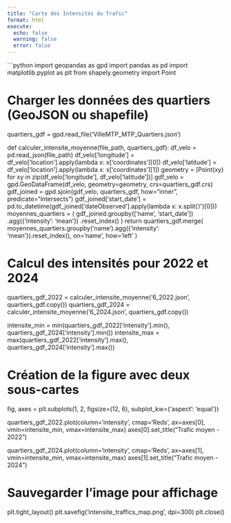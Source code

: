 ```yaml
---
title: "Carte des Intensités du Trafic"
format: html
execute:
  echo: false
  warning: false
  error: false
---
```


```python
import geopandas as gpd
import pandas as pd
import matplotlib.pyplot as plt
from shapely.geometry import Point

# Charger les données des quartiers (GeoJSON ou shapefile)
quartiers_gdf = gpd.read_file('VilleMTP_MTP_Quartiers.json')

def calculer_intensite_moyenne(file_path, quartiers_gdf):
    df_velo = pd.read_json(file_path)
    df_velo['longitude'] = df_velo['location'].apply(lambda x: x['coordinates'][0])
    df_velo['latitude'] = df_velo['location'].apply(lambda x: x['coordinates'][1])
    geometry = [Point(xy) for xy in zip(df_velo['longitude'], df_velo['latitude'])]
    gdf_velo = gpd.GeoDataFrame(df_velo, geometry=geometry, crs=quartiers_gdf.crs)
    gdf_joined = gpd.sjoin(gdf_velo, quartiers_gdf, how="inner", predicate="intersects")
    gdf_joined['start_date'] = pd.to_datetime(gdf_joined['dateObserved'].apply(lambda x: x.split('/')[0]))
    moyennes_quartiers = (
        gdf_joined.groupby(['name', 'start_date'])
        .agg({'intensity': 'mean'})
        .reset_index()
    )
    return quartiers_gdf.merge(
        moyennes_quartiers.groupby('name').agg({'intensity': 'mean'}).reset_index(),
        on='name',
        how='left'
    )

# Calcul des intensités pour 2022 et 2024
quartiers_gdf_2022 = calculer_intensite_moyenne('6_2022.json', quartiers_gdf.copy())
quartiers_gdf_2024 = calculer_intensite_moyenne('6_2024.json', quartiers_gdf.copy())

intensite_min = min(quartiers_gdf_2022['intensity'].min(), quartiers_gdf_2024['intensity'].min())
intensite_max = max(quartiers_gdf_2022['intensity'].max(), quartiers_gdf_2024['intensity'].max())

# Création de la figure avec deux sous-cartes
fig, axes = plt.subplots(1, 2, figsize=(12, 6), subplot_kw={'aspect': 'equal'})

quartiers_gdf_2022.plot(column='intensity', cmap='Reds', ax=axes[0], vmin=intensite_min, vmax=intensite_max)
axes[0].set_title("Trafic moyen - 2022")

quartiers_gdf_2024.plot(column='intensity', cmap='Reds', ax=axes[1], vmin=intensite_min, vmax=intensite_max)
axes[1].set_title("Trafic moyen - 2024")

# Sauvegarder l'image pour affichage
plt.tight_layout()
plt.savefig('intensite_traffics_map.png', dpi=300)
plt.close()
